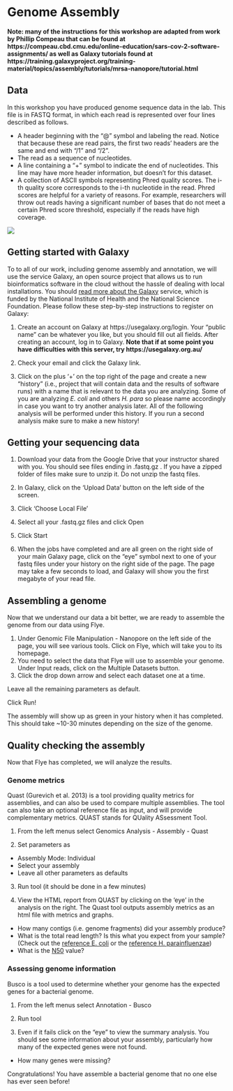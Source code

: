 # Genome Assembly {#assembly}

**Note: many of the instructions for this workshop are adapted from work by Phillip Compeau that can be found at https://compeau.cbd.cmu.edu/online-education/sars-cov-2-software-assignments/ as well as Galaxy tutorials found at https://training.galaxyproject.org/training-material/topics/assembly/tutorials/mrsa-nanopore/tutorial.html**

## Data

In this workshop you have produced genome sequence data in the lab.
This file is in FASTQ format, in which each read is represented over four lines described as follows.

- A header beginning with the “@” symbol and labeling the read. Notice that because these are read pairs, the first two reads’ headers are the same and end with “/1” and “/2”.
- The read as a sequence of nucleotides.
- A line containing a “+” symbol to indicate the end of nucleotides. This line may have more header information, but doesn’t for this dataset.
- A collection of ASCII symbols representing Phred quality scores. The i-th quality score corresponds to the i-th nucleotide in the read. Phred scores are helpful for a variety of reasons. For example, researchers will throw out reads having a significant number of bases that do not meet a certain Phred score threshold, especially if the reads have high coverage.

![](https://www.drive5.com/usearch/manual/fastq_fig.jpg)

## Getting started with Galaxy

To to all of our work, including genome assembly and annotation, we will use the 
service Galaxy, an open source project that allows us to run bioinformatics software in the cloud without the hassle of dealing with local installations. You should [read more about the Galaxy](https://galaxyproject.org/galaxy-project/) service, which is funded by the National Institute of Health and the National Science Foundation.
Please follow these step-by-step instructions to register on Galaxy:

1. Create an account on Galaxy at https://usegalaxy.org/login. 
Your “public name” can be whatever you like, but you should fill out all fields. After creating an account, log in to Galaxy.  **Note that if at some point you have difficulties with this server, try https://usegalaxy.org.au/**

2. Check your email and click the Galaxy link.

3. Click on the plus '+' on the top right of the page and create a new "history" (i.e., project that will contain data and the results of software runs) with a name that is relevant to the data you are analyzing.
Some of you are analyzing *E. coli* and others *H. para* so please name accordingly in case you want to try another analysis later.
All of the following analysis will be performed under this history. If you run a second analysis make sure to make a new history!

## Getting your sequencing data

1. Download your data from the Google Drive that your instructor shared with you. You should see files ending in .fastq.gz . If you have a zipped folder of files make sure to unzip it. Do not unzip the fastq files.

2. In Galaxy, click on the 'Upload Data' button on the left side of the screen.

3. Click 'Choose Local File'

4. Select all your .fastq.gz files and click Open

5. Click Start

6. When the jobs have completed and are all green on the right side of your main Galaxy page, click on the “eye” symbol next to one of your fastq files under your history on the right side of the page. The page may take a few seconds to load, and Galaxy will show you the first megabyte of your read file.

## Assembling a genome

Now that we understand our data a bit better, we are ready to assemble the genome from our data using Flye.

1. Under Genomic File Manipulation - Nanopore on the left side of the page, you will see various tools. 
Click on Flye, which will take you to its homepage.
2. You need to select the data that Flye will use to assemble your genome. Under Input reads, click on the Multiple Datasets button. 
3. Click the drop down arrow and select each dataset one at a time.

Leave all the remaining parameters as default.

Click Run!

The assembly will show up as green in your history when it has completed. This should take ~10-30 minutes depending on the size of the genome.

## Quality checking the assembly

Now that Flye has completed, we will analyze the results. 

### Genome metrics

Quast (Gurevich et al. 2013) is a tool providing quality metrics for assemblies, and can also be used to compare multiple assemblies. The tool can also take an optional reference file as input, and will provide complementary metrics. QUAST stands for QUality ASsessment Tool. 

1. From the left menus select Genomics Analysis - Assembly - Quast

2. Set parameters as
  - Assembly Mode: Individual
  - Select your assembly
  - Leave all other parameters as defaults

3. Run tool (it should be done in a few minutes)

4. View the HTML report from QUAST by clicking on the 'eye' in the analysis on the right. The Quast tool outputs assembly metrics as an html file with metrics and graphs. 
  - How many contigs (i.e. genome fragments) did your assembly produce? 
  - What is the total read length? Is this what you expect from your sample? (Check out the [reference E. coli](https://www.ncbi.nlm.nih.gov/datasets/genome/GCF_000007445.1/) or the [reference H. parainfluenzae](https://www.ncbi.nlm.nih.gov/datasets/genome/GCF_031191205.1/))
  - What is the [N50](https://en.wikipedia.org/wiki/N50,_L50,_and_related_statistics) value?
  
### Assessing genome information

Busco is a tool used to determine whether your genome has the expected genes for a bacterial genome. 

1. From the left menus select Annotation - Busco

2. Run tool 

3. Even if it fails click on the "eye" to view the summary analysis. You should see some information about your assembly, particularly how many of the expected genes were not found. 
  - How many genes were missing?
  
Congratulations! You have assemble a bacterial genome that no one else has ever seen before!